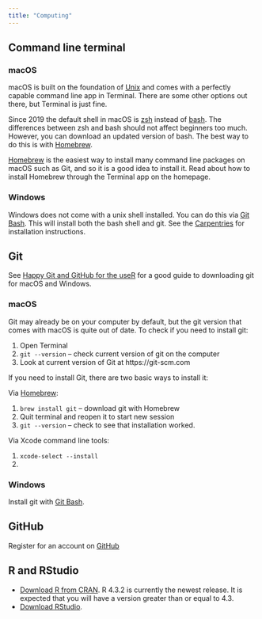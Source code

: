 ```yaml
---
title: "Computing"
---
```



## Command line terminal {#sec-cl}

### macOS
macOS is built on the foundation of [Unix](https://en.wikipedia.org/wiki/Unix) and comes with a perfectly capable command line app in Terminal. There are some other options out there, but Terminal is just fine.

Since 2019 the default shell in macOS is [zsh](https://en.wikipedia.org/wiki/Z_shell) instead of [bash](https://www.gnu.org/software/bash/). The differences between zsh and bash should not affect beginners too much. However, you can download an updated version of bash. The best way to do this is with [Homebrew](https://brew.sh).

[Homebrew](https://brew.sh) is the easiest way to install many command line packages on macOS such as Git, and so it is a good idea to install it. Read about how to install Homebrew through the Terminal app on the homepage.

### Windows
Windows does not come with a unix shell installed. You can do this via [Git Bash](https://gitforwindows.org). This will install both the bash shell and git. See the [Carpentries](https://carpentries.github.io/workshop-template/install_instructions/#the-bash-shell) for installation instructions.

## Git {#sec-git}
See [Happy Git and GitHub for the useR](https://happygitwithr.com/install-git) for a good guide to downloading git for macOS and Windows.

### macOS
Git may already be on your computer by default, but the git version that comes with macOS is quite out of date. To check if you need to install git:

1. Open Terminal
2. `git --version` – check current version of git on the computer
3. Look at current version of Git at https://git-scm.com

If you need to install Git, there are two basic ways to install it:

Via [Homebrew](https://brew.sh):

1. `brew install git` – download git with Homebrew
2. Quit terminal and reopen it to start new session
3. `‌git --version` – check to see that installation worked.

Via Xcode command line tools:

1. `xcode-select --install`
2. 

### Windows
Install git with [Git Bash](https://gitforwindows.org).

## GitHub {#sec-github}
Register for an account on [GitHub](https://github.com)

## R and RStudio {#sec-r}
- [Download R from CRAN](https://cloud.r-project.org). R 4.3.2 is currently the newest release. It is expected that you will have a version greater than or equal to 4.3.
- [Download RStudio](https://posit.co/download/rstudio-desktop/).
